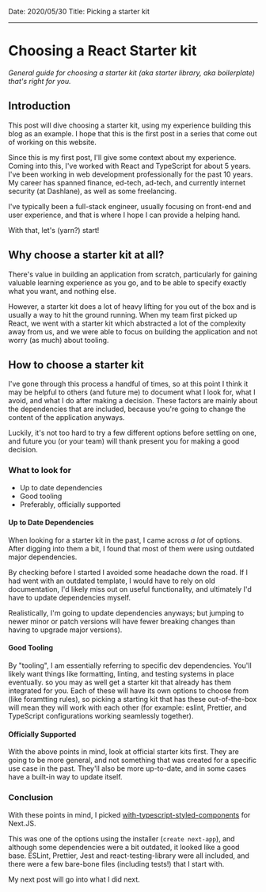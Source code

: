 Date: 2020/05/30
Title: Picking a starter kit

---

# Choosing a React Starter kit

_General guide for choosing a starter kit (aka starter library, aka boilerplate) that's right for you._

## Introduction

This post will dive choosing a starter kit, using my experience building this blog as an example.
I hope that this is the first post in a series that come out of working on this website.

Since this is my first post, I'll give some context about my experience. Coming into this, I've worked with React
and TypeScript for about 5 years. I've been working in web development professionally for the past 10 years. My career
has spanned finance, ed-tech, ad-tech, and currently internet security (at Dashlane), as well as some freelancing.

I've typically been a full-stack engineer, usually focusing on front-end and user experience, and that is where I hope
I can provide a helping hand.

With that, let's (yarn?) start!

## Why choose a starter kit at all?

There's value in building an application from scratch, particularly for gaining valuable learning experience as you go,
and to be able to specify exactly what you want, and nothing else.

However, a starter kit does a lot of heavy lifting for you out of the box and is usually a way to hit the ground
running. When my team first picked up React, we went with a starter kit which abstracted a lot of the complexity
away from us, and we were able to focus on building the application and not worry (as much) about tooling.

## How to choose a starter kit

I've gone through this process a handful of times, so at this point I think it may be helpful to others (and future me)
to document what I look for, what I avoid, and what I do after making a decision. These factors are mainly about the
dependencies that are included, because you're going to change the content of the application anyways.

Luckily, it's not too hard to try a few different options before settling on one, and future you (or your team) will
thank present you for making a good decision.

### What to look for

- Up to date dependencies
- Good tooling
- Preferably, officially supported

#### Up to Date Dependencies

When looking for a starter kit in the past, I came across _a lot_ of options. After digging into them a bit, I found
that most of them were using outdated major dependencies.

By checking before I started I avoided some headache down the road. If I had went with an outdated template,
I would have to rely on old documentation, I'd likely miss out on useful functionality, and ultimately I'd have to
update dependencies myself.

Realistically, I'm going to update dependencies anyways; but jumping to newer minor or patch versions will have fewer
breaking changes than having to upgrade major versions).

#### Good Tooling

By "tooling", I am essentially referring to specific dev dependencies. You'll likely want things like formatting,
linting, and testing systems in place eventually. so you may as well get a starter kit that already has them integrated
for you. Each of these will have its own options to choose from (like foramtting rules), so picking a starting kit
that has these out-of-the-box will mean they will work with each other (for example: eslint, Prettier, and TypeScript
configurations working seamlessly together).

#### Officially Supported

With the above points in mind, look at official starter kits first. They are going to be more general, and not
something that was created for a specific use case in the past. They'll also be more up-to-date, and in some cases
have a built-in way to update itself.

### Conclusion

With these points in mind, I picked
[with-typescript-styled-components](https://github.com/vercel/next.js/tree/canary/examples/with-typescript-styled-components)
for Next.JS.

This was one of the options using the installer (`create next-app`), and although some dependencies were a bit outdated,
it looked like a good base. ESLint, Prettier, Jest and react-testing-library were all included, and there were a few
bare-bone files (including tests!) that I start with.

My next post will go into what I did next.
